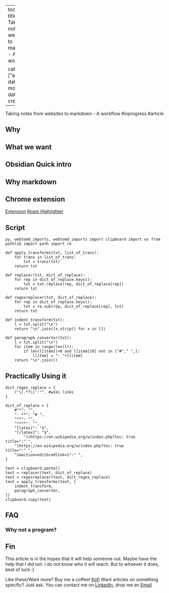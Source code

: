
---
toc: true
title: Taking notes from websites to markdown - A workflow

categories: ["article"]
date modified: 
date created: 
---
Taking notes from websites to markdown - A workflow #inprogress #article

## Why

## What we want

## Obsidian Quick intro

## Why markdown

## Chrome extension
[Extension](https://chrome.google.com/webstore/detail/markdownload-markdown-web/pcmpcfapbekmbjjkdalcgopdkipoggdi)
[Roam Highlighter](https://chrome.google.com/webstore/detail/roam-highlighter/mcoimieglmhdjdoplhpcmifgplkbfibp)

## Script
```py, webtomd_imports, webtomd_imports
import clipboard
import os
from pathlib import path
import re
```

```
def apply_transforms(txt, list_of_trans):
    for trans in list_of_trans:
        txt = trans(txt)
    return txt
```

```
def replacer(txt, dict_of_replace):
    for rep in dict_of_replace.keys():
        txt = txt.replace(rep, dict_of_replace[rep])
    return txt

def regexreplacer(txt, dict_of_replace):
    for rep in dict_of_replace.keys():
        txt = re.sub(rep, dict_of_replace[rep], txt)
    return txt
```

```
def indent_transform(txt):
    l = txt.split("\n")
    return "\n".join([x.strip() for x in l])
```

```
def paragraph_converter(txt):
    l = txt.split("\n")
    for item in range(len(l)):
        if len(l[item])>0 and l[item][0] not in ["#"," ",]:
            l[item] = "- "+l[item]
    return "\n".join(l)
```

## Practically Using it
```
dict_regex_replace = {
    r'\[.*?\]':"", #wiki links
}

dict_of_replace = {
    #"*": "",
    "- **": "# ",
    "**": "",
    "****": "",
    "[latex]": "$",
    "[/latex]": "$",
        "(<https://en.wikipedia.org/w/index.php?toc: true
title=":" ",
    "(https://en.wikipedia.org/w/index.php?toc: true
title=":" ",
    "s&action=edit&redlink=1":" ",
}
```

```
text = clipboard.paste()
text = replacer(text, dict_of_replace)
text = regexreplacer(text, dict_regex_replace)
text = apply_transforms(text, [
    indent_transform,
    paragraph_converter,
])
clipboard.copy(text)
```

## FAQ

### Why not a program?

## Fin
This article is in the hopes that it will help someone out. Maybe have the help that I did not. I do not know who it will reach. But to whoever it does, best of luck :)

Like these/Want more? Buy me a coffee! [Kofi](https://ko-fi.com/subhadityamukherjee)
Want articles on something specific? Just ask.
You can contact me on [LinkedIn](https://www.linkedin.com/in/subhaditya-mukherjee-a36883100), drop me an [Email](mailto:msubhaditya@gmail.com)



